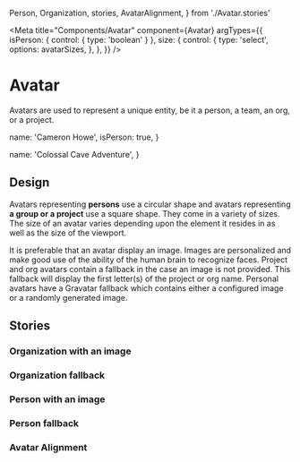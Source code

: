 <!-- Avatar.stories.mdx -->

  Person,
  Organization,
  stories,
  AvatarAlignment,
} from './Avatar.stories'

<Meta
  title="Components/Avatar"
  component={Avatar}
  argTypes={{
    isPerson: { control: { type: 'boolean' } },
    size: {
      control: {
        type: 'select',
        options: avatarSizes,
      },
    },
  }}
/>

# Avatar

Avatars are used to represent a unique entity, be it a person, a team, an org, or a project.


  name: 'Cameron Howe',
  isPerson: true,
}

  name: 'Colossal Cave Adventure',
}

<Canvas>
  <Story story={Person} />
</Canvas>

<ArgsTable of={Avatar} story="^" />

## Design

Avatars representing **persons** use a circular shape and avatars representing **a group or a project** use a square shape. They come in a variety of sizes. The size of an avatar varies depending upon the element it resides in as well as the size of the viewport.

It is preferable that an avatar display an image. Images are personalized and make good use of the ability of the human brain to recognize faces. Project and org avatars contain a fallback in the case an image is not provided. This fallback will display the first letter(s) of the project or org name. Personal avatars have a Gravatar fallback which contains either a configured image or a randomly generated image.

## Stories

### Organization with an image

<Canvas>
  <Story story={stories.organization_image_sm} />
  <Story story={stories.organization_image_base} />
  <Story story={stories.organization_image_lg} />
  <Story story={stories.organization_image_xl} />
  <Story story={stories.organization_image_2xl} />
</Canvas>

### Organization fallback

<Canvas>
  <Story story={stories.organization_fallback_sm} />
  <Story story={stories.organization_fallback_base} />
  <Story story={stories.organization_fallback_lg} />
  <Story story={stories.organization_fallback_xl} />
  <Story story={stories.organization_fallback_2xl} />
</Canvas>

### Person with an image

<Canvas>
  <Story story={stories.person_image_sm} />
  <Story story={stories.person_image_base} />
  <Story story={stories.person_image_lg} />
  <Story story={stories.person_image_xl} />
  <Story story={stories.person_image_2xl} />
</Canvas>

### Person fallback

<Canvas>
  <Story story={stories.person_fallback_sm} />
  <Story story={stories.person_fallback_base} />
  <Story story={stories.person_fallback_lg} />
  <Story story={stories.person_fallback_xl} />
  <Story story={stories.person_fallback_2xl} />
</Canvas>

### Avatar Alignment

<Canvas>
  <Story story={AvatarAlignment} />
</Canvas>
